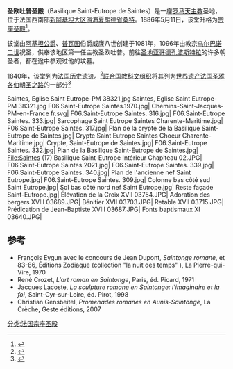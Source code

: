 '''圣欧吐普圣殿'''（Basilique Saint-Eutrope de Saintes）是一座[[罗马天主教|罗马天主教]]圣地，位于法国西南部[[新阿基坦大区|新阿基坦大区]][[濱海夏朗德省|濱海夏朗德省]][[桑特|桑特]]。1886年5月11日，该堂升格为[[宗座圣殿|宗座圣殿]]<ref>{{Cite web |url=http://www.gcatholic.org/churches/data/basFR.htm |title=Date de l'érection de l'église en basilique mineure |accessdate=2020-12-09 |archive-date=2015-11-23 |archive-url=https://web.archive.org/web/20151123005521/http://www.gcatholic.org/churches/data/basFR.htm |dead-url=no }}</ref>。

该堂由[[阿基坦公国|阿基坦公爵]]、[[普瓦图|普瓦图]]伯爵威廉八世创建于1081年，1096年由教宗[[乌尔巴诺二世|乌尔巴诺二世]]祝圣，供奉该地区第一任主教圣欧吐普。前往[[圣地亚哥德孔波斯特拉|圣地亚哥德孔波斯特拉]]的许多朝圣者，都在途中参观过他的坟墓。

1840年，该堂列为[[法国历史遗迹|法国历史遗迹]]。<ref>{{Base Mérimée|PA00105249}}</ref>[[联合国教科文组织|联合国教科文组织]]将其列为[[世界遗产|世界遗产]][[法国圣雅各伯朝圣之路|法国圣雅各伯朝圣之路]]的一部分<ref>{{Cite web |url=http://whc.unesco.org/fr/list/868/multiple%3D1%26unique_number%3D1019 |title=Site de l'Unesco |accessdate=2021-01-19 |archive-date=2015-07-09 |archive-url=https://web.archive.org/web/20150709224320/http://whc.unesco.org/fr/list/868/multiple%3D1%26unique_number%3D1019 |dead-url=no }}</ref>
<gallery>Saintes, Eglise Saint Eutrope-PM 38321.jpg
Saintes, Eglise Saint Eutrope-PM 38321.jpg
F06.Saint-Eutrope Saintes.1970.jpg|
Chemins-Saint-Jacques-PM-en-France fr.svg|
F06.Saint-Eutrope Saintes. 316.jpg|
F06.Saint-Eutrope Saintes. 333.jpg|
Sarcophage Saint Eutrope Saintes Charente-Maritime.jpg|
F06.Saint-Eutrope Saintes. 317.jpg|
Plan de la crypte de la Basilique Saint-Eutrope de Saintes.jpg|
Crypte Saint Eutrope Saintes Choeur Charente-Maritime.jpg|
Crypte, Saint-Eutrope de Saintes.jpg|
F06.Saint-Eutrope Saintes. 332.jpg|
Plan de la Basilique Saint-Eutrope de Saintes.jpg|
File:Saintes (17) Basilique Saint-Eutrope Intérieur Chapiteau 02.JPG|
F06.Saint-Eutrope Saintes.2021.jpg|
F06.Saint-Eutrope Saintes. 339.jpg|
F06.Saint-Eutrope Saintes. 340.jpg|
Plan de l'ancienne nef Saint Eutrope.jpg|
F06.Saint-Eutrope Saintes. 309.jpg|
Colonne bas côté sud Saint Eutrope.jpg|
Sol bas côté nord nef Saint Eutrope.jpg|
Reste façade Saint-Eutrope.jpg|
Élévation de la Croix XVII 03754.JPG|
Adoration des bergers XVIII 03689.JPG|
Bénitier XVII 03703.JPG|
Retable XVII 03715.JPG|
Prédication de Jean-Baptiste XVIII 03687.JPG|
Fonts baptismaux XI 03640.JPG|
</gallery>

== 参考==
* François Eygun avec le concours de Jean Dupont, ''Saintonge romane'', {{p.|37-47}} et 83-86, Éditions Zodiaque (collection "la nuit des temps" {{numéro|33}}), La Pierre-qui-Vire, 1970 {{ISBN|978-2736901578}}
* René Crozet, ''L'art roman en Saintonge'', Paris, éd. Picard, 1971
* Jacques Lacoste, ''La sculpture romane en Saintonge: l'imaginaire et la foi'', Saint-Cyr-sur-Loire, éd. Pirot, 1998
* Christian Gensbeitel, ''Promenades romanes en Aunis-Saintonge'', La Crèche, Geste éditions, 2007
<references group="N"/>
{{Reflist}}
[[分类:法国宗座圣殿|分类:法国宗座圣殿]]